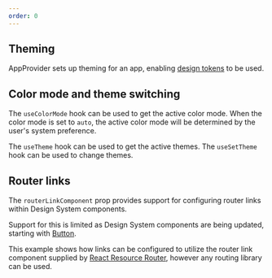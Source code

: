 ```yaml
---
order: 0
---
```



## Theming

AppProvider sets up theming for an app, enabling [design tokens](/tokens/design-tokens) to be used.

<Example
  Component={defaultExample.example}
  source={defaultExample.code}
  packageName="@atlaskit/app-provider"
/>

## Color mode and theme switching

The `useColorMode` hook can be used to get the active color mode. When the color mode is set to `auto`, the active color mode will be determined by the user's system preference.

The `useTheme` hook can be used to get the active themes. The `useSetTheme` hook can be used to change themes.

<Example
  Component={themeSwitcherExample.example}
  source={themeSwitcherExample.code}
  packageName="@atlaskit/app-provider"
/>

## Router links

The `routerLinkComponent` prop provides support for configuring router links within Design System components.

Support for this is limited as Design System components are being updated, starting with [Button](/components/button/button-new/examples).

This example shows how links can be configured to utilize the router link component supplied by [React Resource Router](https://github.com/atlassian-labs/react-resource-router), however any routing library can be used.

<Example
  Component={RouterLinkComponentExample}
  appearance="source-only"
  packageName="@atlaskit/app-provider"
/>
